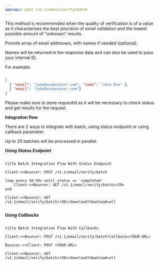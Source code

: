 ```yaml
---
openapi: post /v1.1/email/verify/batch
---
```


This method is recommended when the quality of verification is of a
value as it characterises the best precision of email validation and the
lowest possible amount of “unknown” results.


Provide array of email addresses, with names if needed (optional).


Names will be returned in the response data and can also be used to pass
your internal ID.


For example:


``` json

[
  { "email": "jane@usebouncer.com", "name": "Jane Doe" },
  { "email": "john@usebouncer.com"}
]


```


Please make sure to store requestId as it will be necessary to check
status and get results for the request.


**Integration flow**


There are 2 ways to integrate with batch, using status endpoint or using
callback parameter.


Up to 25 batches will be processed in parallel.


_**Using Status Endpoint**_


```

title Batch Integration Flow With Status Endpoint

Client->>Bouncer: POST /v1.1/email/verify/batch

loop every 10-30s until status == 'completed'
    Client->>Bouncer: GET /v1.1/email/verify/batch/<ID>
end

Client->>Bouncer: GET
/v1.1/email/verify/batch/<ID>/download?download=all


```


_**Using Callbacks**_


```

title Batch Integration Flow With Callbacks

Client->>Bouncer: POST /v1.1/email/verify/batch?callback=<YOUR-URL>

Bouncer->>Client: POST <YOUR-URL>

Client->>Bouncer: GET
/v1.1/email/verify/batch/<ID>/download?download=all


```
